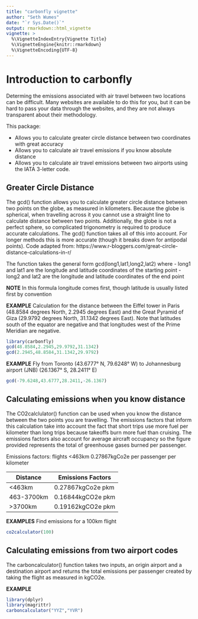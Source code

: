 ```yaml
---
title: "carbonfly vignette"
author: "Seth Wumes"
date: "`r Sys.Date()`"
output: rmarkdown::html_vignette
vignette: >
  %\VignetteIndexEntry{Vignette Title}
  %\VignetteEngine{knitr::rmarkdown}
  %\VignetteEncoding{UTF-8}
---
```



# Introduction to carbonfly

Determing the emissions associated with air travel between two locations can be difficult. Many websites are available to do this for you, but it can be hard to pass your data through the websites, and they are not always transparent about their methodology.

This package:

- Allows you to calculate greater circle distance between two coordinates with great accuracy
- Allows you to calculate air travel emissions if you know absolute distance
- Allows you to calculate air travel emissions between two airports using the IATA 3-letter code.

## Greater Circle Distance

The gcd() function allows you to calculate greater circle distance between two points on the globe, as measured in kilometers. Because the globe is spherical, when travelling across it you cannot use a straight line to calculate distance between two points. Additionally, the globe is not a perfect sphere, so complicated trigonometry is required to produce accurate calculations. The gcd() function takes all of this into account. For longer methods this is more accurate (though it breaks down for antipodal points). Code adapted from: https://www.r-bloggers.com/great-circle-distance-calculations-in-r/

The function takes the general form gcd(long1,lat1,long2,lat2) where
- long1 and lat1 are the longitude and latitude coordinates of the starting point
- long2 and lat2 are the longitude and latitude coordinates of the end point

**NOTE** In this formula longitude comes first, though latitude is usually listed first by convention

**EXAMPLE**
Calculation for the distance between the Eiffel tower in Paris (48.8584 degrees North, 2.2945 degrees East) and the Great Pyramid of Giza (29.9792 degrees North, 31.1342 degrees East). Note that latitudes south of the equator are negative and that longitudes west of the Prime Meridian are negative. 

```r
library(carbonfly)
gcd(48.8584,2.2945,29.9792,31.1342)
gcd(2.2945,48.8584,31.1342,29.9792)
```



**EXAMPLE**
Fly from Toronto (43.6777° N, 79.6248° W) to Johannesburg airport (JNB) (26.1367° S, 28.2411° E)

```r
gcd(-79.6248,43.6777,28.2411,-26.1367)
```



## Calculating emissions when you know distance

The CO2calclulator() function can be used when you know the distance between the two points you are travelling. The emissions factors that inform this calculation take into account the fact that short trips use more fuel per kilometer than long trips because takeoffs burn more fuel than cruising. The emissions factors also account for average aircraft occupancy so the figure provided represents the total of greenhouse gases burned per passenger.

Emissions factors:
flights <463km 0.27867kgCo2e per passenger per kilometer

Distance | Emissions Factors
------------- | -------------
<463km | 0.27867kgCo2e pkm
463-3700km | 0.16844kgCO2e pkm
>3700km | 0.19162kgCO2e pkm

**EXAMPLES**
Find emissions for a 100km flight

```r
co2calculator(100)
```



## Calculating emissions from two airport codes

The carboncalculator() function takes two inputs, an origin airport and a destination airport and returns the total emissions per passenger created by taking the flight as measured in kgCO2e.

**EXAMPLE**
```r
library(dplyr)
library(magrittr)
carboncalculator("YYZ","YVR")
```

